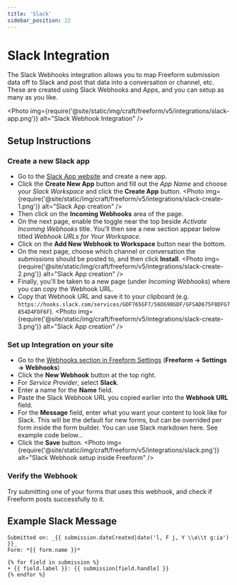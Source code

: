 ```yaml
---
title: 'Slack'
sidebar_position: 22
---
```



# Slack Integration<Badge type="pro" text="Pro" />

The Slack Webhooks integration allows you to map Freeform submission data off to Slack and post that data into a conversation or channel, etc. These are created using Slack Webhooks and Apps, and you can setup as many as you like.

<Photo
  img={require('@site/static/img/craft/freeform/v5/integrations/slack-app.png')}
  alt="Slack Webhook Integration"
/>

## Setup Instructions

<VerticalStepWrapper>
<StepMarkdown>

### Create a new Slack app

- Go to the [Slack App website](https://api.slack.com/apps/new) and create a new app.
- Click the **Create New App** button and fill out the _App Name_ and choose your _Slack Workspace_ and click the **Create App** button.
  <Photo
    img={require('@site/static/img/craft/freeform/v5/integrations/slack-create-1.png')}
    alt="Slack App creation"
  />
- Then click on the **Incoming Webhooks** area of the page.
- On the next page, enable the toggle near the top beside _Activate Incoming Webhooks_ title. You'll then see a new section appear below titled _Webhook URLs for Your Workspace_.
- Click on the **Add New Webhook to Workspace** button near the bottom.
- On the next page, choose which channel or conversation the submissions should be posted to, and then click **Install**.
  <Photo
    img={require('@site/static/img/craft/freeform/v5/integrations/slack-create-2.png')}
    alt="Slack App creation"
  />
- Finally, you'll be taken to a new page (under _Incoming Webhooks_) where you can copy the Webhook URL.
- Copy that Webhook URL and save it to your clipboard (e.g. `https://hooks.slack.com/services/GDF765GF7/56DG98GDF/GFSAD675F8DFG7854D4FDF6F`).
  <Photo
    img={require('@site/static/img/craft/freeform/v5/integrations/slack-create-3.png')}
    alt="Slack App creation"
  />

</StepMarkdown>
<StepMarkdown>

### Set up Integration on your site

- Go to the [Webhooks section in Freeform Settings](../configuration/settings.mdx#webhooks) (**Freeform → Settings → Webhooks**)
- Click the **New Webhook** button at the top right.
- For _Service Provider_, select **Slack**.
- Enter a name for the **Name** field.
- Paste the Slack Webhook URL you copied earlier into the **Webhook URL** field.
- For the **Message** field, enter what you want your content to look like for Slack. This will be the default for new forms, but can be overrided per form inside the form builder. You can use Slack markdown here. See example code below...
- Click the **Save** button.
  <Photo
    img={require('@site/static/img/craft/freeform/v5/integrations/slack.png')}
    alt="Slack Webhook setup inside Freeform"
  />

</StepMarkdown>

<StepMarkdown>

### Verify the Webhook

Try submitting one of your forms that uses this webhook, and check if Freeform posts successfully to it.

</StepMarkdown>

</VerticalStepWrapper>

## Example Slack Message

```twig showLineNumbers
Submitted on: _{{ submission.dateCreated|date('l, F j, Y \\a\\t g:ia') }}_
Form: *{{ form.name }}*

{% for field in submission %}
• {{ field.label }}: {{ submission[field.handle] }}
{% endfor %}
```
